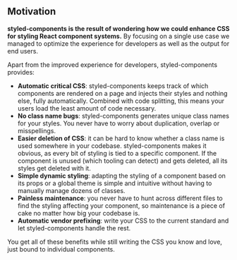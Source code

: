 ## Motivation

**styled-components is the result of wondering how we could enhance CSS for styling React component systems.** By focusing on a single use case we managed to optimize the experience for developers as well as the output for end users.

Apart from the improved experience for developers, styled-components provides:

- **Automatic critical CSS**: styled-components keeps track of which components are rendered on a page and injects their styles and nothing else, fully automatically. Combined with code splitting, this means your users load the least amount of code necessary.
- **No class name bugs**: styled-components generates unique class names for your styles. You never have to worry about duplication, overlap or misspellings.
- **Easier deletion of CSS**: it can be hard to know whether a class name is used somewhere in your codebase. styled-components makes it obvious, as every bit of styling is tied to a specific component. If the component is unused (which tooling can detect) and gets deleted, all its styles get deleted with it.
- **Simple dynamic styling**: adapting the styling of a component based on its props or a global theme is simple and intuitive without having to manually manage dozens of classes.
- **Painless maintenance**: you never have to hunt across different files to find the styling affecting your component, so maintenance is a piece of cake no matter how big your codebase is.
- **Automatic vendor prefixing**: write your CSS to the current standard and let styled-components handle the rest.

You get all of these benefits while still writing the CSS you know and love, just bound to individual components.
